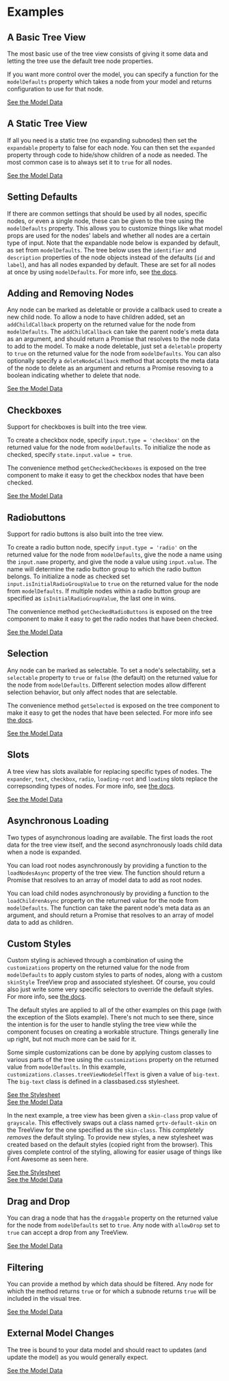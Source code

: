 
<style>{`
/* Work around https://github.com/storybookjs/storybook/issues/16188 */
.docs-story > div > div[scale='1'][height] {
    height: auto;
    min-height: 20px;
}
`}</style>

# Examples

## A Basic Tree View

The most basic use of the tree view consists of giving it some data and letting the tree use the default tree node properties.

If you want more control over the model, you can specify a function for the `modelDefaults` property which takes a node from your model and returns configuration to use for that node.

<a target="_blank" href="assets_data/basicTreeViewData.js">See the Model Data</a>

<Canvas>
<Story id="examples-treeview--basic" />
</Canvas>

## A Static Tree View

If all you need is a static tree (no expanding subnodes) then set the `expandable` property to false for each node. You can then set the `expanded` property through code to hide/show children of a node as needed. The most common case is to always set it to `true` for all nodes.

<a target="_blank" href="assets_data/staticTreeViewData.js">See the Model Data</a>

<Canvas>
<Story id="examples-treeview--static" />
</Canvas>

## Setting Defaults

If there are common settings that should be used by all nodes, specific nodes, or even a single node, these can be given to the tree using the `modelDefaults` property. This allows you to customize things like what model props are used for the nodes' labels and whether all nodes are a certain type of input. Note that the expandable node below is expanded by default, as set from `modelDefaults`. The tree below uses the `identifier` and `description` properties of the node objects instead of  the defaults (`id` and `label`), and has all nodes expanded by default. These are set for all nodes at once by using `modelDefaults`. For more info, see [the docs](?path=/docs/grapoza-vue-tree-home--page#default-data).

<Canvas>
<Story id="examples-treeview--setting-defaults" />
</Canvas>

## Adding and Removing Nodes

Any node can be marked as deletable or provide a callback used to create a new child node. To allow a node to have children added, set an `addChildCallback` property on the returned value for the node from `modelDefaults`. The `addChildCallback` can take the parent node's meta data as an argument, and should return a Promise that resolves to the node data to add to the model. To make a node deletable, just set a `deletable` property to `true` on the returned value for the node from `modelDefaults`. You can also optionally specify a `deleteNodeCallback` method that accepts the meta data of the node to delete as an argument and returns a Promise resoving to a boolean indicating whether to delete that node.

<a target="_blank" href="assets_data/addRemoveTreeViewData.js">See the Model Data</a>

<Canvas>
<Story id="examples-treeview--add-remove" />
</Canvas>

## Checkboxes

Support for checkboxes is built into the tree view.

To create a checkbox node, specify `input.type = 'checkbox'` on the returned value for the node from `modelDefaults`. To initialize the node as checked, specify `state.input.value = true`.

The convenience method `getCheckedCheckboxes` is exposed on the tree component to make it easy to get the checkbox nodes that have been checked.

<a target="_blank" href="assets_data/checkboxesTreeViewData.js">See the Model Data</a>

<Canvas>
<Story id="examples-treeview--checkboxes" />
</Canvas>

## Radiobuttons

Support for radio buttons is also built into the tree view.

To create a radio button node, specify `input.type = 'radio'` on the returned value for the node from `modelDefaults`, give the node a name using the `input.name` property, and give the node a value using `input.value`. The name will determine the radio button group to which the radio button belongs. To initialize a node as checked set `input.isInitialRadioGroupValue` to `true` on the returned value for the node from `modelDefaults`. If multiple nodes within a radio button group are specified as `isInitialRadioGroupValue`, the last one in wins.

The convenience method `getCheckedRadioButtons` is exposed on the tree component to make it easy to get the radio nodes that have been checked.

<a target="_blank" href="assets_data/radiobuttonsTreeViewData.js">See the Model Data</a>

<Canvas>
<Story id="examples-treeview--radiobuttons" />
</Canvas>

## Selection

Any node can be marked as selectable. To set a node's selectability, set a `selectable` property to `true` or `false` (the default) on the returned value for the node from `modelDefaults`. Different selection modes allow different selection behavior, but only affect nodes that are selectable.

The convenience method `getSelected` is exposed on the tree component to make it easy to get the nodes that have been selected. For more info see [the docs](?path=/docs/grapoza-vue-tree-home--page#selection-mode).

<a target="_blank" href="assets_data/selectionTreeViewData.js">See the Model Data</a>

<Canvas>
<Story id="examples-treeview--selection" />
</Canvas>

## Slots

A tree view has slots available for replacing specific types of nodes. The `expander`, `text`, `checkbox`, `radio`, `loading-root` and `loading` slots replace the correpsonding types of nodes. For more info, see [the docs](?path=/docs/grapoza-vue-tree-home--page#slots).

<a target="_blank" href="assets_data/slotsTreeViewData.js">See the Model Data</a>

<Canvas>
<Story id="examples-treeview--slots" />
</Canvas>

## Asynchronous Loading

Two types of asynchronous loading are available. The first loads the root data for the tree view itself, and the second asynchronously loads child data when a node is expanded.

You can load root nodes asynchronously by providing a function to the `loadNodesAsync` property of the tree view. The function should return a Promise that resolves to an array of model data to add as root nodes.

You can load child nodes asynchronously by providing a function to the `loadChildrenAsync` property on the returned value for the node from `modelDefaults`. The function can take the parent node's meta data as an argument, and should return a Promise that resolves to an array of model data to add as children.

<Canvas>
<Story id="examples-treeview--async" />
</Canvas>

## Custom Styles

Custom styling is achieved through a combination of using the `customizations` property on the returned value for the node from `modelDefaults` to apply custom styles to parts of nodes, along with a custom `skinStyle` TreeView prop and associated stylesheet. Of course, you could also just write some very specific selectors to override the default styles. For more info, see [the docs](?path=/docs/grapoza-vue-tree-home--page#customizing-the-tree-view).

The default styles are applied to all of the other examples on this page (with the exception of the Slots example). There's not much to see there, since the intention is for the user to handle styling the tree view while the component focuses on creating a workable structure. Things generally line up right, but not much more can be said for it.

Some simple customizations can be done by applying custom classes to various parts of the tree using the `customizations` property on the returned value from `modelDefaults`. In this example, `customizations.classes.treeViewNodeSelfText` is given a value of `big-text`. The `big-text` class is defined in a classbased.css stylesheet.

<a target="_blank" href="assets_css/classbased.css">See the Stylesheet</a>
<br />
<a target="_blank" href="assets_data/customizationViaClassesTreeViewData.js">See the Model Data</a>

<Canvas>
<Story id="examples-treeview--customization-via-classes" />
</Canvas>

In the next example, a tree view has been given a `skin-class` prop value of `grayscale`. This effectively swaps out a class named `grtv-default-skin` on the TreeView for the one specified as the `skin-class`. This _completely removes_ the default styling. To provide new styles, a new stylesheet was created based on the default styles (copied right from the browser). This gives complete control of the styling, allowing for easier usage of things like Font Awesome as seen here.

<a target="_blank" href="assets_css/grayscale.css">See the Stylesheet</a>
<br />
<a target="_blank" href="assets_data/customizationViaSkinTreeViewData.js">See the Model Data</a>

<Canvas>
<Story id="examples-treeview--customization-via-skin" />
</Canvas>

## Drag and Drop

You can drag a node that has the `draggable` property on the returned value for the node from `modelDefaults` set to `true`. Any node with `allowDrop` set to `true` can accept a drop from any TreeView.

<a target="_blank" href="assets_data/dragDropTreeViewData.js">See the Model Data</a>

<Canvas>
<Story id="examples-treeview--drag-drop" />
</Canvas>

## Filtering

You can provide a method by which data should be filtered. Any node for which the method returns `true` or for which a subnode returns `true` will be included in the visual tree.

<a target="_blank" href="assets_data/filteringTreeViewData.js">See the Model Data</a>

<Canvas>
<Story id="examples-treeview--filtering" />
</Canvas>

## External Model Changes

The tree is bound to your data model and should react to updates (and update the model) as you would generally expect.

<a target="_blank" href="assets_data/externalDataChangesTreeViewData.js">See the Model Data</a>

<Canvas>
<Story id="examples-treeview--external-data-changes" />
</Canvas>